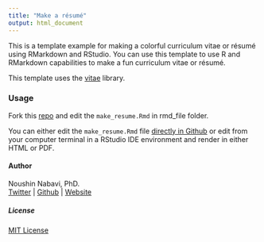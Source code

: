 ```yaml
---
title: "Make a résumé"
output: html_document
---
```


This is a template example for making a colorful curriculum vitae or résumé using RMarkdown and RStudio. You can use this template to use R and RMarkdown capabilities to make a fun curriculum vitae or résumé.

This template uses the [vitae](https://cran.r-project.org/web/packages/vitae/vignettes/vitae.html) library.


### Usage

Fork this [repo](https://github.com/NoushinN/resume) and edit the `make_resume.Rmd` in rmd_file folder.

You can either edit the `make_resume.Rmd` file [directly in Github](https://github.com/NoushinN/resume/blob/main/rmd_file/make_resume.Rmd) or edit from your computer terminal in a RStudio IDE environment and render in either HTML or PDF. 


#### Author

Noushin Nabavi, PhD.  
[Twitter](http://twitter.com/nabavinoushin)  | [Github](http://github.com/NoushinN) | [Website](https://noushinn.github.io)  


##### License

[MIT License](https://github.com/NoushinN/resume/blob/main/LICENSE)